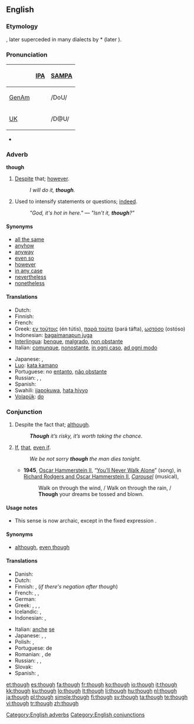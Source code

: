 ==English==

{{rank|also|away|against|148|though|get|eyes|hand}}

===Etymology===
{{etyl|ang}} {{term|þeah|þēah}}, later superceded in many dialects by {{etyl|non}} *{{term||þóh}} (later {{term|þó}}).

===Pronunciation===
{| border=1 cellpadding=5
! !! [[w:IPA|IPA]] !! [[w:SAMPA|SAMPA]]
|-
! [[GenAm]]
| {{IPAchar|/ðoʊ/}} || /DoU/
|-
! [[UK]]
| {{IPAchar|/ðəʊ/}} || /D@U/
|}
* {{audio|en-us-though.ogg|Audio (US)}}
*: {{rhymes|əʊ}}

===Adverb===
'''though'''

# [[despite|Despite]] that; [[however]].
#: ''I will do it, '''though'''.''
# Used to intensify statements or questions; [[indeed]].
#: ''"God, it's hot in here." — "Isn't it, '''though'''?"''

====Synonyms====
* [[all the same]]
* [[anyhow]]
* [[anyway]]
* [[even so]]
* [[however]]
* [[in any case]]
* [[nevertheless]]
* [[nonetheless]]

====Translations====
{{trans-top|however}}
* Dutch: {{t+|nl|echter}}
* Finnish: {{t+|fi|kuitenkin}}
* French: {{t+|fr|néanmoins}}
* Greek: [[εν τούτοις]] (én tútis), [[παρά ταύτα]] (pará táfta), [[ωστόσο]] (ostóso)
* Indonesian: [[bagaimanapun juga]]
* [[Interlingua]]: [[benque]], [[malgrado]], [[non obstante]]
* Italian: [[comunque]], [[nonostante]], [[in ogni caso]], [[ad ogni modo]]
{{trans-mid}}
* Japanese: {{t|ja|にもかかわらず|tr=nimokakawarazu|sc=Jpan}}, {{t-|ja|それでも|tr=soredemo|sc=Jpan}}
* [[Luo]]: [[kata kamano]]
* Portuguese: no [[entanto]], [[não obstante]]
* Russian: {{t+|ru|тем не менее|sc=Cyrl}}, {{t+|ru|однако|sc=Cyrl}}, {{t+|ru|всё-таки|sc=Cyrl}}
* Spanish: {{t-|es|no obstante}}
* Swahili: [[ijapokuwa]], [[hata hivyo]]
* [[Volapük]]: [[do#Volapük|do]]
{{trans-bottom}}

===Conjunction===
{{infl|en|conjunction}}

# Despite the fact that; [[although]].
#: '''''Though''' it’s risky, it’s worth taking the chance.''
# {{archaic}} [[if|If]], [[that]], [[even if]].
#: ''We be not sorry '''though''' the man dies tonight.''
#* '''1945''', [[w:Oscar Hammerstein II|Oscar Hammerstein II]], “[[w:You'll Never Walk Alone (song)|You’ll Never Walk Alone]]” (song), in [[w:Rodgers and Hammerstein|Richard Rodgers and Oscar Hammerstein II]], ''[[w:Carousel (musical)|Carousel]]'' (musical),
#*: Walk on through the wind, / Walk on through the rain, / '''Though''' your dreams be tossed and blown.

====Usage notes====
* {{sense|if}} This sense is now archaic, except in the fixed expression {{term|as though}}.

====Synonyms====
* {{sense|although}} [[although]], [[even though]]

====Translations====
{{trans-top|although}}
* Danish: {{t+|da|dog}}
* Dutch: {{t+|nl|hoewel}}
* Finnish: {{t+|fi|vaikka}}, (''if there's negation after though'') {{t|fi|vaikkakaan}}
* French: {{t+|fr|malgré}}, {{t+|fr|bien que}}, {{t+|fr|cependant}}
* German: {{t+|de|obwohl}}
* Greek: {{t|el|έστω και αν|tr=ésto ké án|sc=Grek}}, {{t|el|αν και|tr=án ké|sc=Grek}}, {{t|el|μολονότι|tr=mólonóti|sc=Grek}}, {{t|el|καίτοι|tr=kéti|sc=Grek}}
* Icelandic: {{t+|is|þó}}, {{t|is|þótt}}
* Indonesian: {{t-|id|walau|xs=Indonesian}}, {{t|id|meski|xs=Indonesian}}
{{trans-mid}}
* Italian: [[anche]] [[se]]
* Japanese: {{t-|ja|だが|tr=daga|sc=Jpan}}, {{t|ja|だけれども|tr=dakeredomo|sc=Jpan}}, {{t|ja|だけど|tr=dakeredo|sc=Jpan}}{{qualifier|colloquial}}
* Polish: {{t|pl|choć}}, {{t+|pl|chociaż}}
* Portuguese: {{t|pt|apesar}} de
* Romanian: {{t-|ro|desi}}, de {{t+|ro|parca}}
* Russian: {{t+|ru|хотя|sc=Cyrl}}, {{t|ru|хоть и|sc=Cyrl}}, {{t|ru|несмотря на то, что|sc=Cyrl}}
* Slovak: {{t|sk|hoci}}
* Spanish: {{t-|es|sin embargo}}, {{t-|es|a pesar de}}
{{trans-bottom}}

[[Category:English adverbs]]
[[Category:English conjunctions]]

[[et:though]]
[[es:though]]
[[fa:though]]
[[fr:though]]
[[ko:though]]
[[io:though]]
[[it:though]]
[[kk:though]]
[[ku:though]]
[[lo:though]]
[[lt:though]]
[[li:though]]
[[hu:though]]
[[nl:though]]
[[ja:though]]
[[pl:though]]
[[simple:though]]
[[fi:though]]
[[sv:though]]
[[ta:though]]
[[te:though]]
[[vi:though]]
[[tr:though]]
[[zh:though]]